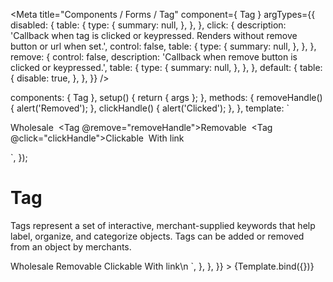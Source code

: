 

<Meta
  title="Components / Forms / Tag"
  component={ Tag }
  argTypes={{
    disabled: {
      table: {
        type: {
          summary: null,
        },
      },
    },
    click: {
      description: 'Callback when tag is clicked or keypressed. Renders without remove button or url when set.',
      control: false,
      table: {
        type: {
          summary: null,
        },
      },
    },
    remove: {
      control: false,
      description: 'Callback when remove button is clicked or keypressed.',
      table: {
        type: {
          summary: null,
        },
      },
    },
    default: {
      table: {
        disable: true,
      },
    },
  }}
/>

  components: { Tag },
  setup() { return { args }; },
  methods: {
    removeHandle() {
      alert('Removed');
    },
    clickHandle() {
      alert('Clicked');
    },
  },
  template: `<div>
  <Tag v-bind="args">Wholesale</Tag>&nbsp;
  <Tag @remove="removeHandle">Removable</Tag>&nbsp;
  <Tag @click="clickHandle">Clickable</Tag>&nbsp;
  <Tag url="https://github.com/qikify/polaris-vue">With link</Tag>
  </div>`,
});

# Tag

Tags represent a set of interactive, merchant-supplied keywords that help label, organize, and categorize objects. Tags can be added or removed from an object by merchants.

<Canvas>
  <Story
    name="Tag"
    height="30px"
    args={{
      disabled: false,
    }}
    parameters={{
      docs: {
        source: {
          code: dedent`
            <Tag>Wholesale</Tag>
            <Tag v-on:remove="removeHandle">Removable</Tag>
            <Tag v-on:click="clickHandle">Clickable</Tag>
            <Tag url="https://github.com/qikify/polaris-vue">With link</Tag>\n
            <script setup>
              const removeHandle = () => {
                alert('Removed');
              };
              const clickHandle = () => {
                alert('Clicked');
              };
            </script>
          `,
        },
      },
    }}
  >
    {Template.bind({})}
  </Story>
</Canvas>

<ArgsTable story="Tag" />
